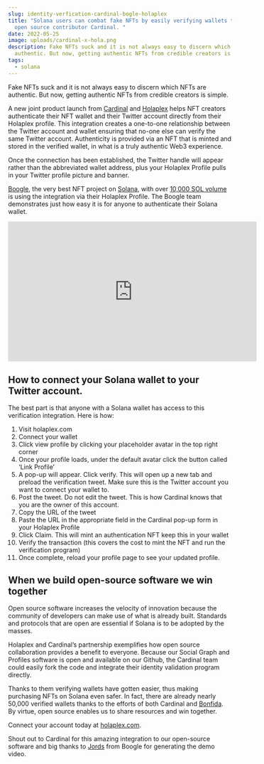 ```yaml
---
slug: identity-verfication-cardinal-bogle-holaplex
title: "Solana users can combat fake NFTs by easily verifying wallets thanks to
  open source contributor Cardinal. "
date: 2022-05-25
image: uploads/cardinal-x-hola.png
description: Fake NFTs suck and it is not always easy to discern which NFTs are
  authentic. But now, getting authentic NFTs from credible creators is simple.
tags:
  - solana
---
```

Fake NFTs suck and it is not always easy to discern which NFTs are authentic. But now, getting authentic NFTs from credible creators is simple.

A new joint product launch from [Cardinal](https://www.cardinal.so/) and [Holaplex](https://holaplex.com/) helps NFT creators authenticate their NFT wallet and their Twitter account directly from their Holaplex profile. This integration creates a one-to-one relationship between the Twitter account and wallet ensuring that no-one else can verify the same Twitter account. Authenticity is provided via an NFT that is minted and stored in the verified wallet, in what is a truly authentic Web3 experience. 

Once the connection has been established, the Twitter handle will appear rather than the abbreviated wallet address, plus your Holaplex Profile pulls in your Twitter profile picture and banner.  

[Boogle](https://twitter.com/solBOOGLE), the very best NFT project on [Solana](https://solana.com/), with over [10,000 SOL volume](https://www.hellomoon.io/nfts/boogle-gen-1) is using the integration via their Holaplex Profile. The Boogle team demonstrates just how easy it is for anyone to authenticate their Solana wallet. 



<iframe width="560" height="315" src="https://www.youtube.com/embed/gSYMDZD0q7k" title="YouTube video player" frameborder="0" allow="accelerometer; autoplay; clipboard-write; encrypted-media; gyroscope; picture-in-picture" allowfullscreen></iframe>



## How to connect your Solana wallet to your Twitter account. 

The best part is that anyone with a Solana wallet has access to this verification integration. Here is how: 

1. Visit holaplex.com 
2. Connect your wallet
3. Click view profile by clicking your placeholder avatar in the top right corner
4. Once your profile loads, under the default avatar click the button called ‘Link Profile’
5. A pop-up will appear. Click verify. This will open up a new tab and preload the verification tweet. Make sure this is the Twitter account you want to connect your wallet to. 
6. Post the tweet. Do not edit the tweet. This is how Cardinal knows that you are the owner of this account. 
7. Copy the URL of the tweet 
8. Paste the URL in the appropriate field in the Cardinal pop-up form in your Holaplex Profile
9. Click Claim. This will mint an authentication NFT keep this in your wallet
10. Verify the transaction (this covers the cost to mint the NFT and run the verification program) 
11. Once complete, reload your profile page to see your updated profile.  



## When we build open-source software we win together 



Open source software increases the velocity of innovation because the community of developers can make use of what is already built. Standards and protocols that are open are essential if Solana is to be adopted by the masses. 

Holaplex and Cardinal’s partnership exemplifies how open source collaboration provides a benefit to everyone. Because our Social Graph and Profiles software is open and available on our Github, the Cardinal team could easily fork the code and integrate their identity validation program directly. 

Thanks to them verifying wallets have gotten easier, thus making purchasing NFTs on Solana even safer. In fact, there are already nearly 50,000 verified wallets thanks to the efforts of both Cardinal and [Bonfida](http://bonfida.org). By virtue, open source enables us to share resources and win together. 

Connect your account today at [holaplex.com](http://holaplex.com). 

Shout out to Cardinal for this amazing integration to our open-source software and big thanks to [Jords](https://twitter.com/earlyishadopter) from Boogle for generating the demo video.
